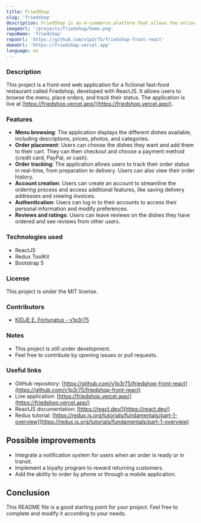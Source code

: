 ```yaml
---
title: FriedShop
slug: 'friedshop'
description: FriedShop is an e-commerce platform that allows the online sale of items of various types, with an integrated payment system.
imageUrl: '/projects/friedshop/home.png'
repoName: 'friedshop'
repoUrl: 'https://github.com/v1p3r75/friedshop-front-react'
demoUrl: 'https://friedshop.vercel.app'
language: en
---
```


### Description

This project is a front-end web application for a fictional fast-food restaurant called Friedshop, developed with ReactJS. It allows users to browse the menu, place orders, and track their status. The application is live at [https://friedshop.vercel.app/](https://friedshop.vercel.app/).

### Features

* **Menu browsing**: The application displays the different dishes available, including descriptions, prices, photos, and categories.
* **Order placement**: Users can choose the dishes they want and add them to their cart. They can then checkout and choose a payment method (credit card, PayPal, or cash).
* **Order tracking**: The application allows users to track their order status in real-time, from preparation to delivery. Users can also view their order history.
* **Account creation**: Users can create an account to streamline the ordering process and access additional features, like saving delivery addresses and viewing invoices.
* **Authentication**: Users can log in to their accounts to access their personal information and modify preferences.
* **Reviews and ratings**: Users can leave reviews on the dishes they have ordered and see reviews from other users.

### Technologies used

* ReactJS
* Redux ToolKit
* Bootstrap 5

### License

This project is under the MIT license.

### Contributors

- [KIDJE E. Fortunatus - v1p3r75](https://github.com/v1p3r75)


### Notes

* This project is still under development.
* Feel free to contribute by opening issues or pull requests.

### Useful links

* GitHub repository: [https://github.com/v1p3r75/friedshop-front-react](https://github.com/v1p3r75/friedshop-front-react)
* Live application: [https://friedshop.vercel.app/](https://friedshop.vercel.app/)
* ReactJS documentation: [https://react.dev/](https://react.dev/)
* Redux tutorial: [https://redux.js.org/tutorials/fundamentals/part-1-overview](https://redux.js.org/tutorials/fundamentals/part-1-overview)

## Possible improvements

* Integrate a notification system for users when an order is ready or in transit.
* Implement a loyalty program to reward returning customers.
* Add the ability to order by phone or through a mobile application.

## Conclusion

This README file is a good starting point for your project. Feel free to complete and modify it according to your needs.